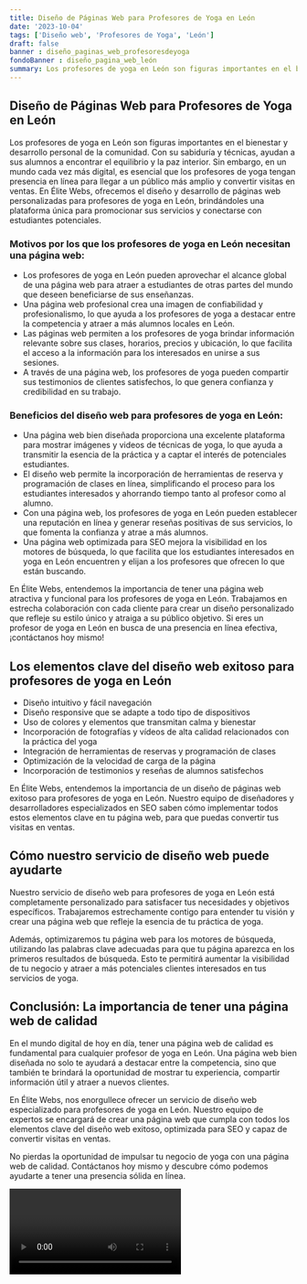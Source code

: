 ```yaml
---
title: Diseño de Páginas Web para Profesores de Yoga en León
date: '2023-10-04'
tags: ['Diseño web', 'Profesores de Yoga', 'León']
draft: false
banner : diseño_paginas_web_profesoresdeyoga
fondoBanner : diseño_pagina_web_león
summary: Los profesores de yoga en León son figuras importantes en el bienestar y desarrollo personal de la comunidad. Con su sabiduría y técnicas, ayudan a sus alumnos a encontrar el equilibrio y la paz interior. Sin embargo, en un mundo cada vez más digital, es esencial que los profesores de yoga tengan presencia en línea para llegar a un público más amplio y convertir visitas en ventas. En Élite Webs, ofrecemos el diseño y desarrollo de páginas web personalizadas para profesores de yoga en León, brindándoles una plataforma única para promocionar sus servicios y conectarse con estudiantes potenciales.
---
```


## Diseño de Páginas Web para Profesores de Yoga en León

Los profesores de yoga en León son figuras importantes en el bienestar y desarrollo personal de la comunidad. Con su sabiduría y técnicas, ayudan a sus alumnos a encontrar el equilibrio y la paz interior. Sin embargo, en un mundo cada vez más digital, es esencial que los profesores de yoga tengan presencia en línea para llegar a un público más amplio y convertir visitas en ventas. En Élite Webs, ofrecemos el diseño y desarrollo de páginas web personalizadas para profesores de yoga en León, brindándoles una plataforma única para promocionar sus servicios y conectarse con estudiantes potenciales.

### Motivos por los que los profesores de yoga en León necesitan una página web:

- Los profesores de yoga en León pueden aprovechar el alcance global de una página web para atraer a estudiantes de otras partes del mundo que deseen beneficiarse de sus enseñanzas.
- Una página web profesional crea una imagen de confiabilidad y profesionalismo, lo que ayuda a los profesores de yoga a destacar entre la competencia y atraer a más alumnos locales en León.
- Las páginas web permiten a los profesores de yoga brindar información relevante sobre sus clases, horarios, precios y ubicación, lo que facilita el acceso a la información para los interesados en unirse a sus sesiones.
- A través de una página web, los profesores de yoga pueden compartir sus testimonios de clientes satisfechos, lo que genera confianza y credibilidad en su trabajo.

### Beneficios del diseño web para profesores de yoga en León:

- Una página web bien diseñada proporciona una excelente plataforma para mostrar imágenes y videos de técnicas de yoga, lo que ayuda a transmitir la esencia de la práctica y a captar el interés de potenciales estudiantes.
- El diseño web permite la incorporación de herramientas de reserva y programación de clases en línea, simplificando el proceso para los estudiantes interesados y ahorrando tiempo tanto al profesor como al alumno.
- Con una página web, los profesores de yoga en León pueden establecer una reputación en línea y generar reseñas positivas de sus servicios, lo que fomenta la confianza y atrae a más alumnos.
- Una página web optimizada para SEO mejora la visibilidad en los motores de búsqueda, lo que facilita que los estudiantes interesados en yoga en León encuentren y elijan a los profesores que ofrecen lo que están buscando.

En Élite Webs, entendemos la importancia de tener una página web atractiva y funcional para los profesores de yoga en León. Trabajamos en estrecha colaboración con cada cliente para crear un diseño personalizado que refleje su estilo único y atraiga a su público objetivo. Si eres un profesor de yoga en León en busca de una presencia en línea efectiva, ¡contáctanos hoy mismo!

<GifSeo />

<Cta />

## Los elementos clave del diseño web exitoso para profesores de yoga en León

- Diseño intuitivo y fácil navegación
- Diseño responsive que se adapte a todo tipo de dispositivos
- Uso de colores y elementos que transmitan calma y bienestar
- Incorporación de fotografías y vídeos de alta calidad relacionados con la práctica del yoga
- Integración de herramientas de reservas y programación de clases
- Optimización de la velocidad de carga de la página
- Incorporación de testimonios y reseñas de alumnos satisfechos

En Élite Webs, entendemos la importancia de un diseño de páginas web exitoso para profesores de yoga en León. Nuestro equipo de diseñadores y desarrolladores especializados en SEO saben cómo implementar todos estos elementos clave en tu página web, para que puedas convertir tus visitas en ventas.

## Cómo nuestro servicio de diseño web puede ayudarte

Nuestro servicio de diseño web para profesores de yoga en León está completamente personalizado para satisfacer tus necesidades y objetivos específicos. Trabajaremos estrechamente contigo para entender tu visión y crear una página web que refleje la esencia de tu práctica de yoga.

Además, optimizaremos tu página web para los motores de búsqueda, utilizando las palabras clave adecuadas para que tu página aparezca en los primeros resultados de búsqueda. Esto te permitirá aumentar la visibilidad de tu negocio y atraer a más potenciales clientes interesados en tus servicios de yoga.

## Conclusión: La importancia de tener una página web de calidad

En el mundo digital de hoy en día, tener una página web de calidad es fundamental para cualquier profesor de yoga en León. Una página web bien diseñada no solo te ayudará a destacar entre la competencia, sino que también te brindará la oportunidad de mostrar tu experiencia, compartir información útil y atraer a nuevos clientes.

En Élite Webs, nos enorgullece ofrecer un servicio de diseño web especializado para profesores de yoga en León. Nuestro equipo de expertos se encargará de crear una página web que cumpla con todos los elementos clave del diseño web exitoso, optimizada para SEO y capaz de convertir visitas en ventas.

No pierdas la oportunidad de impulsar tu negocio de yoga con una página web de calidad. Contáctanos hoy mismo y descubre cómo podemos ayudarte a tener una presencia sólida en línea.

<Video />

<CtaBot job='Profesores de Yoga' city='León'/>

<Gmaps query='León+españa+maps' />
